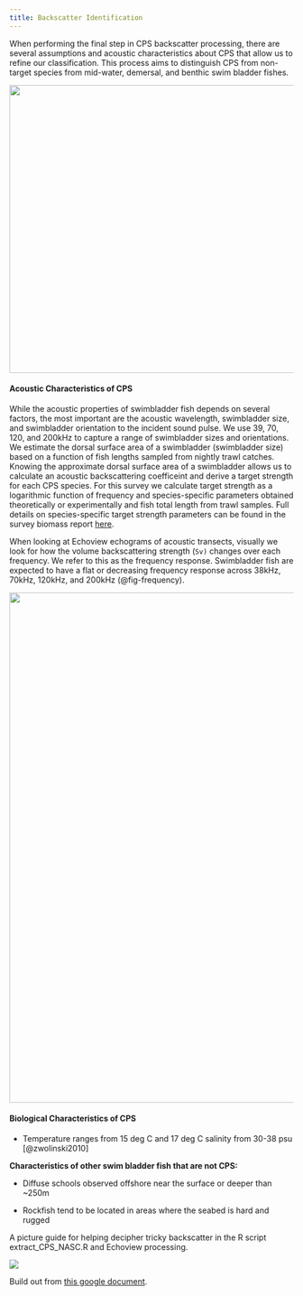```yaml
---
title: Backscatter Identification
---
```


When performing the final step in CPS backscatter processing, there are several assumptions and acoustic characteristics about CPS that allow us to refine our classification. This process aims to distinguish CPS from non-target species from mid-water, demersal, and benthic swim bladder fishes.

![](images/clipboard-1812046072.jpeg){width="510"}

#### Acoustic Characteristics of CPS

While the acoustic properties of swimbladder fish depends on several factors, the most important are the acoustic wavelength, swimbladder size, and swimbladder orientation to the incident sound pulse. We use 39, 70, 120, and 200kHz to capture a range of swimbladder sizes and orientations. We estimate the dorsal surface area of a swimbladder (swimbladder size) based on a function of fish lengths sampled from nightly trawl catches. Knowing the approximate dorsal surface area of a swimbladder allows us to calculate an acoustic backscattering coefficeint and derive a target strength for each CPS species. For this survey we calculate target strength as a logarithmic function of frequency and species-specific parameters obtained theoretically or experimentally and fish total length from trawl samples. Full details on species-specific target strength parameters can be found in the survey biomass report [here](chrome-extension://efaidnbmnnnibpcajpcglclefindmkaj/https://swfsc-publications.fisheries.noaa.gov/publications/CR/2024/2024Stierhoff.pdf).

When looking at Echoview echograms of acoustic transects, visually we look for how the volume backscattering strength (`Sv)` changes over each frequency. We refer to this as the frequency response. Swimbladder fish are expected to have a flat or decreasing frequency response across 38kHz, 70kHz, 120kHz, and 200kHz (@fig-frequency).

![](images/CPS-freq-response.JPG){#fig-frequency width="904"}

#### **Biological Characteristics of CPS**

-   Temperature ranges from 15 deg C and 17 deg C salinity from 30-38 psu [@zwolinski2010]

**Characteristics of other swim bladder fish that are not CPS:**

-   Diffuse schools observed offshore near the surface or deeper than \~250m

-   Rockfish tend to be located in areas where the seabed is hard and rugged

A picture guide for helping decipher tricky backscatter in the R script extract_CPS_NASC.R and Echoview processing.

![](images/backscatter_decision_tree.JPG)

Build out from [this google document](https://docs.google.com/document/d/1-YxJs1veotnSZJIWPH6vJjYOA5Dt1iETaqmNv8eNoTk/edit?tab=t.0).

